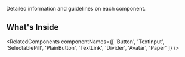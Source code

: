 

<Meta title='Components/Welcome' />

<Title>Components</Title>

Detailed information and guidelines on each component.

## What's Inside

<RelatedComponents
  componentNames={[
    'Button',
    'TextInput',
    'SelectablePill',
    'PlainButton',
    'TextLink',
    'Divider',
    'Avatar',
    'Paper'
  ]}
/>
